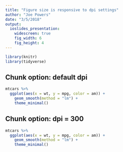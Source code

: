 ```yaml
---
title: "Figure size is responsive to dpi settings"
author: "Joe Powers"
date: "3/5/2018"
output: 
  ioslides_presentation:
    widescreen: true
    fig_width: 6
    fig_height: 4
---
```


```r
library(knitr)  
library(tidyverse)
```

## Chunk option: default dpi

```r
mtcars %>% 
  ggplot(aes(x = wt, y = mpg, color = am)) + 
    geom_smooth(method = "lm") +
    theme_minimal() 
```

## Chunk option: dpi = 300

```r
mtcars %>% 
  ggplot(aes(x = wt, y = mpg, color = am)) + 
    geom_smooth(method = "lm") +
    theme_minimal() 
```